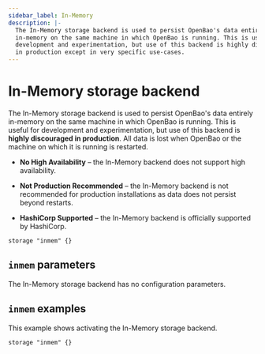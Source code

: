 ```yaml
---
sidebar_label: In-Memory
description: |-
  The In-Memory storage backend is used to persist OpenBao's data entirely
  in-memory on the same machine in which OpenBao is running. This is useful for
  development and experimentation, but use of this backend is highly discouraged
  in production except in very specific use-cases.
---
```


# In-Memory storage backend

The In-Memory storage backend is used to persist OpenBao's data entirely in-memory
on the same machine in which OpenBao is running. This is useful for development
and experimentation, but use of this backend is **highly discouraged in
production**. All data is lost when OpenBao or the machine on which it is running
is restarted.

- **No High Availability** – the In-Memory backend does not support high
  availability.

- **Not Production Recommended** – the In-Memory backend is not recommended for
  production installations as data does not persist beyond restarts.

- **HashiCorp Supported** – the In-Memory backend is officially supported by
  HashiCorp.

```hcl
storage "inmem" {}
```

## `inmem` parameters

The In-Memory storage backend has no configuration parameters.

## `inmem` examples

This example shows activating the In-Memory storage backend.

```hcl
storage "inmem" {}
```
